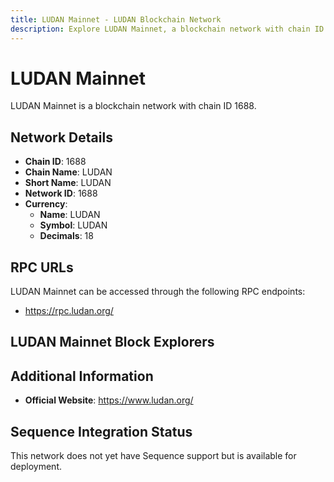 ```yaml
--- 
title: LUDAN Mainnet - LUDAN Blockchain Network
description: Explore LUDAN Mainnet, a blockchain network with chain ID 1688. Learn about its native currency, LUDAN, and how to interact with the network.
---
```


# LUDAN Mainnet

LUDAN Mainnet is a blockchain network with chain ID 1688.

## Network Details

- **Chain ID**: 1688
- **Chain Name**: LUDAN
- **Short Name**: LUDAN
- **Network ID**: 1688
- **Currency**: 
  - **Name**: LUDAN
  - **Symbol**: LUDAN
  - **Decimals**: 18

## RPC URLs

LUDAN Mainnet can be accessed through the following RPC endpoints:

- https://rpc.ludan.org/

## LUDAN Mainnet Block Explorers



## Additional Information

- **Official Website**: https://www.ludan.org/

## Sequence Integration Status

This network does not yet have Sequence support but is available for deployment.
